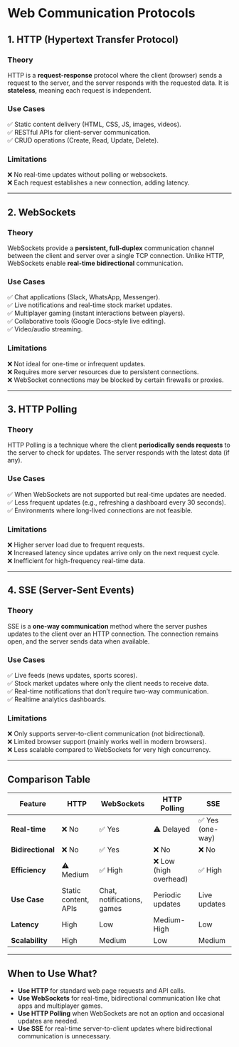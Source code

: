 # Web Communication Protocols

## 1. HTTP (Hypertext Transfer Protocol)
### **Theory**
HTTP is a **request-response** protocol where the client (browser) sends a request to the server, and the server responds with the requested data. It is **stateless**, meaning each request is independent.

### **Use Cases**
✅ Static content delivery (HTML, CSS, JS, images, videos).  
✅ RESTful APIs for client-server communication.  
✅ CRUD operations (Create, Read, Update, Delete).  

### **Limitations**
❌ No real-time updates without polling or websockets.  
❌ Each request establishes a new connection, adding latency.  

---

## 2. WebSockets
### **Theory**
WebSockets provide a **persistent, full-duplex** communication channel between the client and server over a single TCP connection. Unlike HTTP, WebSockets enable **real-time bidirectional** communication.

### **Use Cases**
✅ Chat applications (Slack, WhatsApp, Messenger).  
✅ Live notifications and real-time stock market updates.  
✅ Multiplayer gaming (instant interactions between players).  
✅ Collaborative tools (Google Docs-style live editing).  
✅ Video/audio streaming.  

### **Limitations**
❌ Not ideal for one-time or infrequent updates.  
❌ Requires more server resources due to persistent connections.  
❌ WebSocket connections may be blocked by certain firewalls or proxies.  

---

## 3. HTTP Polling
### **Theory**
HTTP Polling is a technique where the client **periodically sends requests** to the server to check for updates. The server responds with the latest data (if any).

### **Use Cases**
✅ When WebSockets are not supported but real-time updates are needed.  
✅ Less frequent updates (e.g., refreshing a dashboard every 30 seconds).  
✅ Environments where long-lived connections are not feasible.  

### **Limitations**
❌ Higher server load due to frequent requests.  
❌ Increased latency since updates arrive only on the next request cycle.  
❌ Inefficient for high-frequency real-time data.  

---

## 4. SSE (Server-Sent Events)
### **Theory**
SSE is a **one-way communication** method where the server pushes updates to the client over an HTTP connection. The connection remains open, and the server sends data when available.

### **Use Cases**
✅ Live feeds (news updates, sports scores).  
✅ Stock market updates where only the client needs to receive data.  
✅ Real-time notifications that don’t require two-way communication.  
✅ Realtime analytics dashboards.  

### **Limitations**
❌ Only supports server-to-client communication (not bidirectional).  
❌ Limited browser support (mainly works well in modern browsers).  
❌ Less scalable compared to WebSockets for very high concurrency.  

---

## **Comparison Table**

| Feature         | HTTP  | WebSockets | HTTP Polling | SSE |
|---------------|------|-----------|-------------|-----|
| **Real-time** | ❌ No | ✅ Yes | ⚠️ Delayed | ✅ Yes (one-way) |
| **Bidirectional** | ❌ No | ✅ Yes | ❌ No | ❌ No |
| **Efficiency** | ⚠️ Medium | ✅ High | ❌ Low (high overhead) | ✅ High |
| **Use Case** | Static content, APIs | Chat, notifications, games | Periodic updates | Live updates |
| **Latency** | High | Low | Medium-High | Low |
| **Scalability** | High | Medium | Low | Medium |

---

## **When to Use What?**
- **Use HTTP** for standard web page requests and API calls.
- **Use WebSockets** for real-time, bidirectional communication like chat apps and multiplayer games.
- **Use HTTP Polling** when WebSockets are not an option and occasional updates are needed.
- **Use SSE** for real-time server-to-client updates where bidirectional communication is unnecessary.
